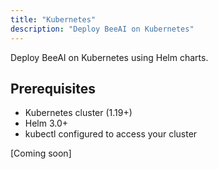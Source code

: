 ```yaml
---
title: "Kubernetes"
description: "Deploy BeeAI on Kubernetes"
---
```


Deploy BeeAI on Kubernetes using Helm charts.

## Prerequisites

- Kubernetes cluster (1.19+)
- Helm 3.0+
- kubectl configured to access your cluster

[Coming soon]